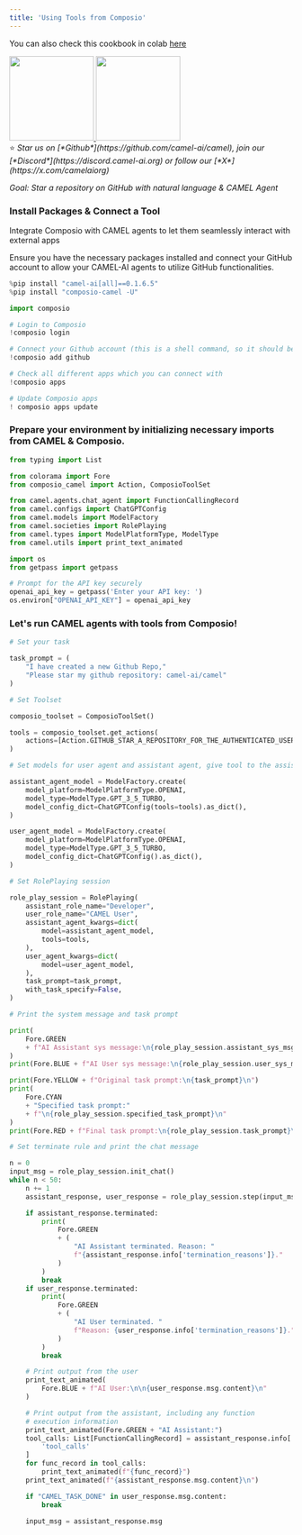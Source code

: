 ```yaml
---
title: 'Using Tools from Composio'
---
```

You can also check this cookbook in colab [here](https://colab.research.google.com/drive/1x2FYThMPtQXLzKZAhf_Ry-oeU6oPygdm?usp=sharing)

<div class="align-center">
<div className="flex justify-center items-center gap-4 mb-8">
  <a href="https://www.camel-ai.org/">
    <img src="https://i.postimg.cc/KzQ5rfBC/button.png" width="150" />
  </a>
  <a href="https://discord.camel-ai.org">
    <img src="https://i.postimg.cc/L4wPdG9N/join-2.png" width="150" />
  </a>
</div>
⭐ <i>Star us on [*Github*](https://github.com/camel-ai/camel), join our [*Discord*](https://discord.camel-ai.org) or follow our [*X*](https://x.com/camelaiorg)</i>
</div>

*Goal: Star a repository on GitHub with natural language & CAMEL Agent*

### Install Packages & Connect a Tool

Integrate Composio with CAMEL agents to let them seamlessly interact with external apps

Ensure you have the necessary packages installed and connect your GitHub account to allow your CAMEL-AI agents to utilize GitHub functionalities.

```python
%pip install "camel-ai[all]==0.1.6.5"
%pip install "composio-camel -U"

import composio

```

```python
# Login to Composio
!composio login
```

```python
# Connect your Github account (this is a shell command, so it should be run in your terminal or with '!' prefix in a Jupyter Notebook)
!composio add github

# Check all different apps which you can connect with
!composio apps
```

```python
# Update Composio apps
! composio apps update
```

### Prepare your environment by initializing necessary imports from CAMEL & Composio.

```python
from typing import List

from colorama import Fore
from composio_camel import Action, ComposioToolSet

from camel.agents.chat_agent import FunctionCallingRecord
from camel.configs import ChatGPTConfig
from camel.models import ModelFactory
from camel.societies import RolePlaying
from camel.types import ModelPlatformType, ModelType
from camel.utils import print_text_animated

import os
from getpass import getpass

# Prompt for the API key securely
openai_api_key = getpass('Enter your API key: ')
os.environ["OPENAI_API_KEY"] = openai_api_key
```

### Let's run CAMEL agents with tools from Composio!



```python
# Set your task

task_prompt = (
    "I have created a new Github Repo,"
    "Please star my github repository: camel-ai/camel"
)
```

```python
# Set Toolset

composio_toolset = ComposioToolSet()

tools = composio_toolset.get_actions(
    actions=[Action.GITHUB_STAR_A_REPOSITORY_FOR_THE_AUTHENTICATED_USER]
)
```

```python
# Set models for user agent and assistant agent, give tool to the assistant

assistant_agent_model = ModelFactory.create(
    model_platform=ModelPlatformType.OPENAI,
    model_type=ModelType.GPT_3_5_TURBO,
    model_config_dict=ChatGPTConfig(tools=tools).as_dict(),
)

user_agent_model = ModelFactory.create(
    model_platform=ModelPlatformType.OPENAI,
    model_type=ModelType.GPT_3_5_TURBO,
    model_config_dict=ChatGPTConfig().as_dict(),
)
```

```python
# Set RolePlaying session

role_play_session = RolePlaying(
    assistant_role_name="Developer",
    user_role_name="CAMEL User",
    assistant_agent_kwargs=dict(
        model=assistant_agent_model,
        tools=tools,
    ),
    user_agent_kwargs=dict(
        model=user_agent_model,
    ),
    task_prompt=task_prompt,
    with_task_specify=False,
)
```

```python
# Print the system message and task prompt

print(
    Fore.GREEN
    + f"AI Assistant sys message:\n{role_play_session.assistant_sys_msg}\n"
)
print(Fore.BLUE + f"AI User sys message:\n{role_play_session.user_sys_msg}\n")

print(Fore.YELLOW + f"Original task prompt:\n{task_prompt}\n")
print(
    Fore.CYAN
    + "Specified task prompt:"
    + f"\n{role_play_session.specified_task_prompt}\n"
)
print(Fore.RED + f"Final task prompt:\n{role_play_session.task_prompt}\n")
```

```python
# Set terminate rule and print the chat message

n = 0
input_msg = role_play_session.init_chat()
while n < 50:
    n += 1
    assistant_response, user_response = role_play_session.step(input_msg)

    if assistant_response.terminated:
        print(
            Fore.GREEN
            + (
                "AI Assistant terminated. Reason: "
                f"{assistant_response.info['termination_reasons']}."
            )
        )
        break
    if user_response.terminated:
        print(
            Fore.GREEN
            + (
                "AI User terminated. "
                f"Reason: {user_response.info['termination_reasons']}."
            )
        )
        break

    # Print output from the user
    print_text_animated(
        Fore.BLUE + f"AI User:\n\n{user_response.msg.content}\n"
    )

    # Print output from the assistant, including any function
    # execution information
    print_text_animated(Fore.GREEN + "AI Assistant:")
    tool_calls: List[FunctionCallingRecord] = assistant_response.info[
        'tool_calls'
    ]
    for func_record in tool_calls:
        print_text_animated(f"{func_record}")
    print_text_animated(f"{assistant_response.msg.content}\n")

    if "CAMEL_TASK_DONE" in user_response.msg.content:
        break

    input_msg = assistant_response.msg
```